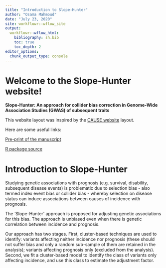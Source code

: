 ---
title: "Introduction to Slope-Hunter"
author: "Osama Mahmoud"
date: "July 23, 2020"
site: workflowr::wflow_site
output:
  workflowr::wflow_html:
    bibliography: sh.bib
    toc: true
    toc_depth: 2
editor_options:
  chunk_output_type: console
---

# Welcome to the Slope-Hunter website!
**Slope-Hunter: An approach for collider bias correction in Genome-Wide Association Studies (GWAS) of subsequent traits**

This website layout was inspired by the [CAUSE website](https://jean997.github.io/cause/index.html) layout.

Here are some useful links:

 [Pre-print of the manuscript](https://www.biorxiv.org/content/10.1101/2020.01.31.928077v1)
 
 [R package source](https://github.com/Osmahmoud/Slope-Hunter)

# Introduction to Slope-Hunter

Studying genetic associations with prognosis (e.g. survival, disability, subsequent disease events) is
problematic due to selection bias - also termed index event bias or collider bias - whereby selection
on disease status can induce associations between causes of incidence with prognosis.

The ‘Slope-Hunter’ approach is proposed for adjusting genetic associations for this bias. The approach is unbiased even when there is genetic correlation between incidence and prognosis.

Our approach has two stages. First, cluster-based techniques are used to identify: variants affecting neither incidence nor prognosis (these should not suffer bias and only a random sub-sample of them are retained in the analysis); variants affecting prognosis only (excluded from the analysis). Second, we fit a cluster-based model to identify the class of variants only affecting incidence, and use this class to estimate the adjustment factor.
